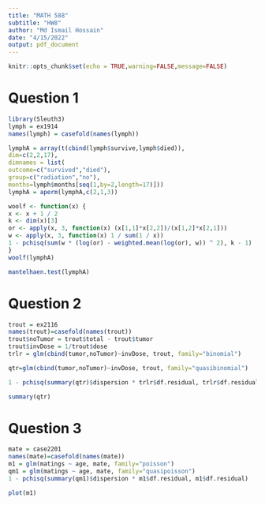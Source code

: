 ```yaml
---
title: "MATH 588"
subtitle: "HW8"
author: "Md Ismail Hossain"
date: "4/15/2022"
output: pdf_document
---
```



```r
knitr::opts_chunk$set(echo = TRUE,warning=FALSE,message=FALSE)
```

\newpage

# Question 1 



```r
library(Sleuth3)
lymph = ex1914
names(lymph) = casefold(names(lymph))

lymphA = array(t(cbind(lymph$survive,lymph$died)),
dim=c(2,2,17),
dimnames = list(
outcome=c("survived","died"),
group=c("radiation","no"),
months=lymph$months[seq(1,by=2,length=17)]))
lymphA = aperm(lymphA,c(2,1,3))
```


```r
woolf <- function(x) {
x <- x + 1 / 2
k <- dim(x)[3]
or <- apply(x, 3, function(x) (x[1,1]*x[2,2])/(x[1,2]*x[2,1]))
w <- apply(x, 3, function(x) 1 / sum(1 / x))
1 - pchisq(sum(w * (log(or) - weighted.mean(log(or), w)) ^ 2), k - 1)
}
woolf(lymphA)
```

```r
mantelhaen.test(lymphA)

```


# Question 2

```r
trout = ex2116
names(trout)=casefold(names(trout))
trout$noTumor = trout$total - trout$tumor
trout$invDose = 1/trout$dose
trlr = glm(cbind(tumor,noTumor)~invDose, trout, family="binomial")
```

```r
qtr=glm(cbind(tumor,noTumor)~invDose, trout, family="quasibinomial")
```

```r
1 - pchisq(summary(qtr)$dispersion * trlr$df.residual, trlr$df.residual)
```


```r
summary(qtr)
```




# Question 3

```r
mate = case2201
names(mate)=casefold(names(mate))
m1 = glm(matings ~ age, mate, family="poisson")
qm1 = glm(matings ~ age, mate, family="quasipoisson")
1 - pchisq(summary(qm1)$dispersion * m1$df.residual, m1$df.residual)
```



```r
plot(m1)
```






